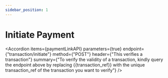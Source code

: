 ```yaml
---
sidebar_position: 1
---
```



# Initiate Payment

<Accordion 
    items={paymentLinkAPI} 
    parameters={true} 
    endpoint={"transaction/initiate"} 
    method={"POST"} 
    header={"This verifies a transaction"} 
    summary={"To verify the validity of a transaction, kindly query the endpoint above by replacing {{transaction_ref}} with the unique transaction_ref of the transaction you want to verify"}
/>


<Script strategy="beforeInteractive" src={`https://checkout.squadco.com/widget/squad.min.js`} />

{/* <ApiTest /> */}
<AccordionCode items={paymentLinkResponse}/>